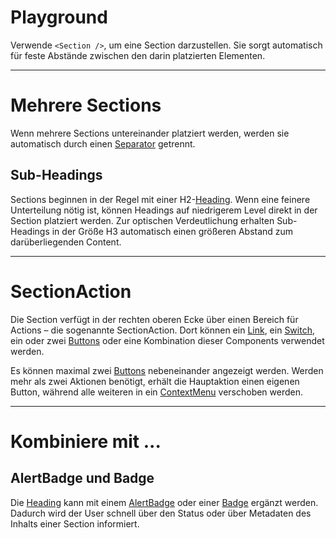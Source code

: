# Playground

Verwende `<Section />`, um eine Section darzustellen. Sie sorgt automatisch für feste Abstände zwischen den darin platzierten Elementen.

<LiveCodeEditor />

---

# Mehrere Sections

Wenn mehrere Sections untereinander platziert werden, werden sie automatisch durch
einen [Separator](/03-components/structure/separator) getrennt.

<LiveCodeEditor example="multiple" editorCollapsed />

## Sub-Headings

Sections beginnen in der Regel mit einer H2-[Heading](/03-components/content/heading). Wenn eine feinere Unterteilung nötig ist, können Headings auf niedrigerem Level direkt in der Section platziert werden. Zur optischen Verdeutlichung erhalten Sub-Headings in der Größe H3 automatisch einen größeren Abstand zum darüberliegenden Content.

<LiveCodeEditor example="sub-heading" editorCollapsed />

---

# SectionAction

Die Section verfügt in der rechten oberen Ecke über einen Bereich für Actions – die sogenannte SectionAction. Dort können ein [Link](/03-components/navigation/link), ein [Switch](/03-components/form-controls/switch),
ein oder zwei [Buttons](/03-components/actions/button) oder eine Kombination dieser Components
verwendet werden.

<LiveCodeEditor example="link" editorCollapsed />

<LiveCodeEditor example="switch" editorCollapsed />

Es können maximal zwei [Buttons](/03-components/actions/button) nebeneinander angezeigt werden. Werden mehr als zwei Aktionen benötigt, erhält die Hauptaktion einen eigenen Button, während alle weiteren in ein [ContextMenu](/03-components/actions/context-menu) verschoben werden.

<LiveCodeEditor example="context-menu" editorCollapsed />

---

# Kombiniere mit ...

## AlertBadge und Badge

Die [Heading](/03-components/content/heading) kann mit einem
[AlertBadge](/03-components/status/alert-badge) oder einer [Badge](/03-components/status/badge) ergänzt werden. Dadurch wird der User schnell über den Status oder über Metadaten des Inhalts einer Section informiert.

<LiveCodeEditor example="alert-badge" editorCollapsed />
